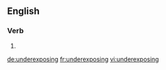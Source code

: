 ==English==

===Verb===
{{head|en|present participle}}

# {{present participle of|underexpose|lang=en}}

[[de:underexposing]]
[[fr:underexposing]]
[[vi:underexposing]]
